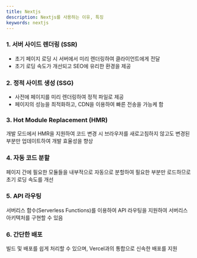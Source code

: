 ```yaml
---
title: Nextjs
description: Nextjs를 사용하는 이유, 특징
keywords: nextjs
---
```


### 1. 서버 사이드 렌더링 (SSR)

- 초기 페이지 로딩 시 서버에서 미리 렌더링하여 클라이언트에게 전달
- 초기 로딩 속도가 개선되고 SEO에 유리한 환경을 제공

### 2. 정적 사이트 생성 (SSG)

- 사전에 페이지를 미리 렌더링하여 정적 파일로 제공
- 페이지의 성능을 최적화하고, CDN을 이용하여 빠른 전송을 가능케 함

### 3. Hot Module Replacement (HMR)

개발 모드에서 HMR을 지원하여 코드 변경 시 브라우저를 새로고침하지 않고도 변경된 부분만 업데이트하여 개발 효율성을 향상

### 4. 자동 코드 분할

페이지 간에 필요한 모듈들을 내부적으로 자동으로 분할하여 필요한 부분만 로드하므로 초기 로딩 속도를 개선

### 5. API 라우팅

서버리스 함수(Serverless Functions)를 이용하여 API 라우팅을 지원하여 서버리스 아키텍처를 구현할 수 있음

### 6. 간단한 배포

빌드 및 배포를 쉽게 처리할 수 있으며, Vercel과의 통합으로 신속한 배포를 지원
